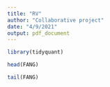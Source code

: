 ```yaml
---
title: "RV"
author: "Collaborative project"
date: "4/9/2021"
output: pdf_document
---
```



```r
library(tidyquant)
```

```r
head(FANG)
```

```r
tail(FANG)
```


